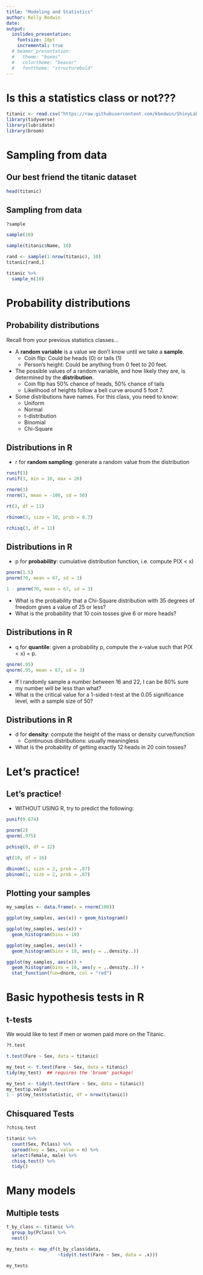 ```yaml
---
title: "Modeling and Statistics"
author: Kelly Bodwin
date: 
output: 
  ioslides_presentation:
    fontsize: 10pt
    incremental: true
  # beamer_presentation:
  #   theme: "boxes"
  #   colortheme: "beaver"
  #   fonttheme: "structurebold"
---
```


# Is this a statistics class or not???

```r
titanic <- read.csv("https://raw.githubusercontent.com/kbodwin/ShinyLabs/master/Datasets/titanic.csv")
library(tidyverse)
library(lubridate)
library(broom)
```

# Sampling from data

## Our best friend the titanic dataset

```r
head(titanic)
```

## Sampling from data

```r
?sample

sample(10)

sample(titanic$Name, 10)

rand <- sample(1:nrow(titanic), 10)
titanic[rand,]

titanic %>%
  sample_n(10)

```




# Probability distributions

## Probability distributions

Recall from your previous statistics classes...

- A **random variable** is a value we don't know until we take a **sample**.
    + Coin flip:  Could be heads (0) or tails (1)
    + Person's height:  Could be anything from 0 feet to 20 feet.
- The possible values of a random variable, and how likely they are, is determined by the **distribution**.
    + Coin flip has 50% chance of heads, 50% chance of tails
    + Likelihood of heights follow a bell curve around 5 foot 7.
- Some distributions have names.  For this class, you need to know:
    + Uniform
    + Normal
    + t-distribution
    + Binomial
    + Chi-Square
    
## Distributions in R

- r for **random sampling**: generate a random value from the
distribution

```r
runif(3)
runif(3, min = 10, max = 20)

rnorm(3)
rnorm(3, mean = -100, sd = 50)

rt(3, df = 11)

rbinom(3, size = 10, prob = 0.7)

rchisq(3, df = 11)
```

## Distributions in R

- p for **probability**: cumulative distribution function, i.e.
compute P(X < x)

```r
pnorm(1.5)
pnorm(70, mean = 67, sd = 3)

1 - pnorm(70, mean = 67, sd = 3)
```

- What is the probability that a Chi-Square distribution with 35 degrees of freedom gives a value of 25 or less?
- What is the probability that 10 coin tosses give 6 or more heads?

## Distributions in R

- q for **quantile**: given a probability p, compute the x-value
such that P(X < x) = p.

```r
qnorm(.95)
qnorm(.95, mean = 67, sd = 3)
```

- If I randomly sample a number between 16 and 22, I can be 80% sure my number will be less than what?
- What is the critical value for a 1-sided t-test at the 0.05 significance level, with a sample size of 50?


## Distributions in R

- d for **density**: compute the height of the mass or density
curve/function
    + Continuous distributions: usually meaningless

- What is the probability of getting exactly 12 heads in 20 coin tosses?

# Let's practice!

## Let's practice!
- WITHOUT USING R, try to predict the following:

```r

punif(0.674)

pnorm(2)
qnorm(.975)

pchisq(0, df = 12)

qt(10, df = 16)

dbinom(1, size = 2, prob = .87)
pbinom(1, size = 2, prob = .87)

```

## Plotting your samples

```r
my_samples <- data.frame(x = rnorm(100))

ggplot(my_samples, aes(x)) + geom_histogram()

ggplot(my_samples, aes(x)) + 
  geom_histogram(bins = 10) 

ggplot(my_samples, aes(x)) + 
  geom_histogram(bins = 10, aes(y = ..density..))

ggplot(my_samples, aes(x)) + 
  geom_histogram(bins = 10, aes(y = ..density..)) + 
  stat_function(fun=dnorm, col = "red")
```


# Basic hypothesis tests in R


## t-tests

We would like to test if men or women paid more on the Titanic.

```r
?t.test

t.test(Fare ~ Sex, data = titanic)

my_test <- t.test(Fare ~ Sex, data = titanic)
tidy(my_test)  ## requires the 'broom' package!

my_test <- tidy(t.test(Fare ~ Sex, data = titanic))
my_test$p.value
1 - pt(my_test$statistic, df = nrow(titanic))
```

## Chisquared Tests

```r
?chisq.test

titanic %>% 
  count(Sex, Pclass) %>%
  spread(key = Sex, value = n) %>%
  select(female, male) %>%
  chisq.test() %>%
  tidy()
```


# Many models

## Multiple tests

```r

t_by_class <- titanic %>% 
  group_by(Pclass) %>% 
  nest()

my_tests <- map_df(t_by_class$data, 
                   ~tidy(t.test(Fare ~ Sex, data = .x)))

my_tests
```


